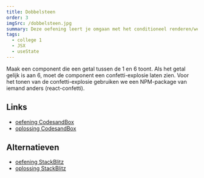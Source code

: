 ```yaml
---
title: Dobbelsteen
order: 3
imgSrc: /dobbelsteen.jpg
summary: Deze oefening leert je omgaan met het conditioneel renderen/weergeven van React-componenten.
tags:
  - college 1
  - JSX
  - useState
---
```


Maak een component die een getal tussen de 1 en 6 toont. Als het getal gelijk is aan 6,
moet de component een confetti-explosie laten zien. Voor het tonen van de confetti-explosie gebruiken
we een NPM-package van iemand anders (react-confetti).

## Links

- [oefening CodesandBox](https://githubbox.com/competencefactory/basistraining-react/tree/main/oefeningen/dobbelstenen)
- [oplossing CodesandBox](https://githubbox.com/competencefactory/basistraining-react/tree/main/oefeningen/dobbelstenen-oplossing)

## Alternatieven

- [oefening StackBlitz](https://stackblitz.com/github/competencefactory/basistraining-react/tree/main/oefeningen/dobbelstenen?preset=node)
- [oplossing StackBlitz](https://stackblitz.com/github/competencefactory/basistraining-react/tree/main/oefeningen/dobbelstenen-oplossing?preset=node)

